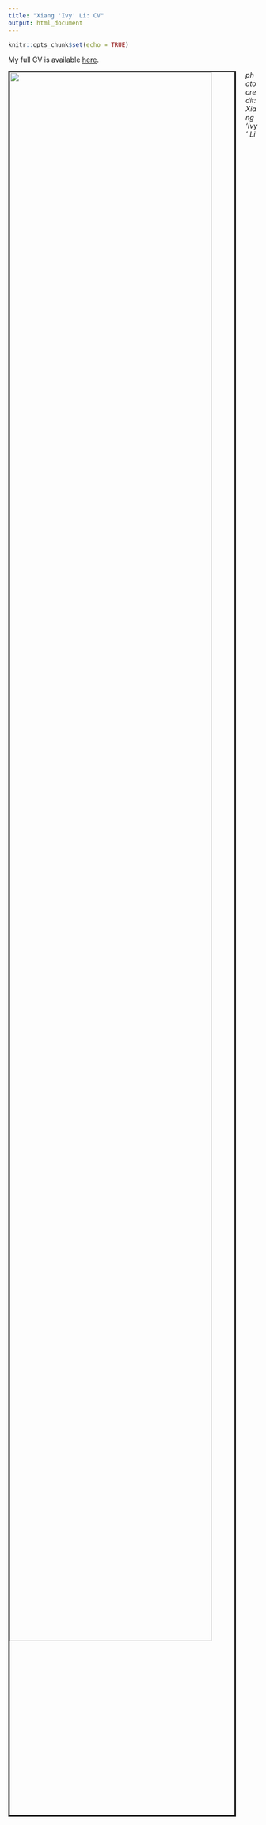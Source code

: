 ```yaml
---
title: "Xiang 'Ivy' Li: CV"
output: html_document
---
```


```r
knitr::opts_chunk$set(echo = TRUE)
```

My full CV is available [here](files/Li-Xiang_CV.pdf).

<img src="images/IMG_0830.jpg" style="width:90%; border:3px solid; margin-right: 20px" align="left">

_photo credit: Xiang 'Ivy' Li_